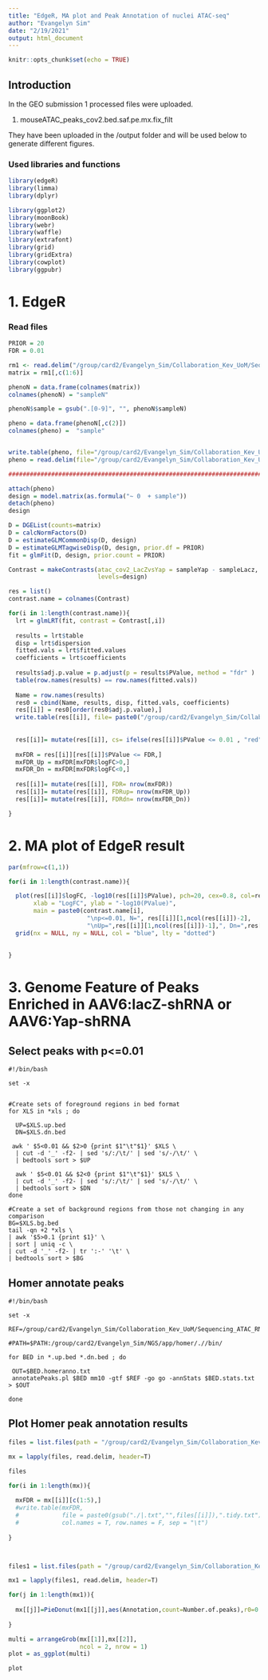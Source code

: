 ```yaml
---
title: "EdgeR, MA plot and Peak Annotation of nuclei ATAC-seq"
author: "Evangelyn Sim"
date: "2/19/2021"
output: html_document
---
```


```r
knitr::opts_chunk$set(echo = TRUE)
```




## Introduction

In the GEO submission 1 processed files were uploaded. 

1. mouseATAC_peaks_cov2.bed.saf.pe.mx.fix_filt

They have been uploaded in the /output folder and will be used below to generate different figures.



### Used libraries and functions

```r
library(edgeR)
library(limma)
library(dplyr)

library(ggplot2)
library(moonBook)
library(webr)
library(waffle)
library(extrafont)
library(grid)
library(gridExtra)
library(cowplot)
library(ggpubr)

```


# 1. EdgeR

### Read files 
```r

PRIOR = 20
FDR = 0.01

rm1 <- read.delim("/group/card2/Evangelyn_Sim/Collaboration_Kev_UoM/Sequencing_ATAC_RNA/Github/2021_UoM_Yap_shRNA_nuclei_RNAseq_ATACseq/output/mouseATAC_peaks_cov2.bed.saf.pe.mx.fix_filt", header = TRUE, row.names = 1)
matrix = rm1[,c(1:6)]

phenoN = data.frame(colnames(matrix))
colnames(phenoN) = "sampleN"

phenoN$sample = gsub(".[0-9]", "", phenoN$sampleN)

pheno = data.frame(phenoN[,c(2)])
colnames(pheno) =  "sample"


write.table(pheno, file="/group/card2/Evangelyn_Sim/Collaboration_Kev_UoM/Sequencing_ATAC_RNA/Github/2021_UoM_Yap_shRNA_nuclei_RNAseq_ATACseq/output/pheno.matrix_cov2.txt", sep="\t", quote = F, row.names = F)
pheno = read.delim(file="/group/card2/Evangelyn_Sim/Collaboration_Kev_UoM/Sequencing_ATAC_RNA/Github/2021_UoM_Yap_shRNA_nuclei_RNAseq_ATACseq/output/pheno.matrix_cov2.txt")

########################################################################################################

attach(pheno)
design = model.matrix(as.formula("~ 0  + sample"))
detach(pheno)
design

D = DGEList(counts=matrix)
D = calcNormFactors(D)
D = estimateGLMCommonDisp(D, design)
D = estimateGLMTagwiseDisp(D, design, prior.df = PRIOR)
fit = glmFit(D, design, prior.count = PRIOR)

Contrast = makeContrasts(atac_cov2_LacZvsYap = sampleYap - sampleLacz,
                         levels=design)

res = list()
contrast.name = colnames(Contrast)

for(i in 1:length(contrast.name)){
  lrt = glmLRT(fit, contrast = Contrast[,i])   
  
  results = lrt$table
  disp = lrt$dispersion
  fitted.vals = lrt$fitted.values
  coefficients = lrt$coefficients
  
  results$adj.p.value = p.adjust(p = results$PValue, method = "fdr" )
  table(row.names(results) == row.names(fitted.vals))
  
  Name = row.names(results)
  res0 = cbind(Name, results, disp, fitted.vals, coefficients)
  res[[i]] = res0[order(res0$adj.p.value),]
  write.table(res[[i]], file= paste0("/group/card2/Evangelyn_Sim/Collaboration_Kev_UoM/Sequencing_ATAC_RNA/Github/2021_UoM_Yap_shRNA_nuclei_RNAseq_ATACseq/output/edgeR_", contrast.name[i] ,".xls"), quote=F, sep="\t", col.names = T, row.names = F)
  
  
  res[[i]]= mutate(res[[i]], cs= ifelse(res[[i]]$PValue <= 0.01 , "red", "black"))
  
  mxFDR = res[[i]][res[[i]]$PValue <= FDR,]
  mxFDR_Up = mxFDR[mxFDR$logFC>0,]
  mxFDR_Dn = mxFDR[mxFDR$logFC<0,]
  
  res[[i]]= mutate(res[[i]], FDR= nrow(mxFDR))
  res[[i]]= mutate(res[[i]], FDRup= nrow(mxFDR_Up))
  res[[i]]= mutate(res[[i]], FDRdn= nrow(mxFDR_Dn))

}

```


# 2. MA plot of EdgeR result

```r

par(mfrow=c(1,1))

for(i in 1:length(contrast.name)){

  plot(res[[i]]$logFC, -log10(res[[i]]$PValue), pch=20, cex=0.8, col=res[[i]]$cs, 
       xlab = "LogFC", ylab = "-log10(PValue)",
       main = paste0(contrast.name[i], 
                      "\np<=0.01, N=", res[[i]][1,ncol(res[[i]])-2], 
                      "\nUp=",res[[i]][1,ncol(res[[i]])-1],", Dn=",res[[i]][1,ncol(res[[i]])]))
  grid(nx = NULL, ny = NULL, col = "blue", lty = "dotted")
  
  
}

```

# 3. Genome Feature of Peaks Enriched in AAV6:lacZ-shRNA or AAV6:Yap-shRNA

## Select peaks with p<=0.01

    #!/bin/bash

    set -x


    #Create sets of foreground regions in bed format
    for XLS in *xls ; do

      UP=$XLS.up.bed
      DN=$XLS.dn.bed

     awk ' $5<0.01 && $2>0 {print $1"\t"$1}' $XLS \
      | cut -d '_' -f2- | sed 's/:/\t/' | sed 's/-/\t/' \
      | bedtools sort > $UP

      awk ' $5<0.01 && $2<0 {print $1"\t"$1}' $XLS \
      | cut -d '_' -f2- | sed 's/:/\t/' | sed 's/-/\t/' \
      | bedtools sort > $DN
    done

    #Create a set of background regions from those not changing in any comparison
    BG=$XLS.bg.bed
    tail -qn +2 *xls \
    | awk '$5>0.1 {print $1}' \
    | sort | uniq -c \
    | cut -d '_' -f2- | tr ':-' '\t' \
    | bedtools sort > $BG


## Homer annotate peaks
    
    #!/bin/bash
    
    set -x

    REF=/group/card2/Evangelyn_Sim/Collaboration_Kev_UoM/Sequencing_ATAC_RNA/refgenome/Mus_musculus.GRCm38.96.gtf

    #PATH=$PATH:/group/card2/Evangelyn_Sim/NGS/app/homer/.//bin/

    for BED in *.up.bed *.dn.bed ; do

     OUT=$BED.homeranno.txt
     annotatePeaks.pl $BED mm10 -gtf $REF -go go -annStats $BED.stats.txt > $OUT

    done




## Plot Homer peak annotation results

```r

files = list.files(path = "/group/card2/Evangelyn_Sim/Collaboration_Kev_UoM/Sequencing_ATAC_RNA/20190530_ATAC_run1/R/2.pks/4.pkstats/", pattern = ".stats.txt", full.names = T)

mx = lapply(files, read.delim, header=T)

files

for(i in 1:length(mx)){
  
  mxFDR = mx[[i]][c(1:5),]
  #write.table(mxFDR,
  #            file = paste0(gsub("./|.txt","",files[[i]]),".tidy.txt"),
  #            col.names = T, row.names = F, sep = "\t")
  
}



files1 = list.files(path = "/group/card2/Evangelyn_Sim/Collaboration_Kev_UoM/Sequencing_ATAC_RNA/20190530_ATAC_run1/R/2.pks/4.pkstats/", pattern = ".stats.tidy.txt", full.names = T)

mx1 = lapply(files1, read.delim, header=T)

for(j in 1:length(mx1)){
  
  mx[[j]]=PieDonut(mx1[[j]],aes(Annotation,count=Number.of.peaks),r0=0.5,start=3*pi/2,labelpositionThreshold=0.1)
  
}


```


```r

multi = arrangeGrob(mx[[1]],mx[[2]],
                    ncol = 2, nrow = 1)
plot = as_ggplot(multi)

plot

```
